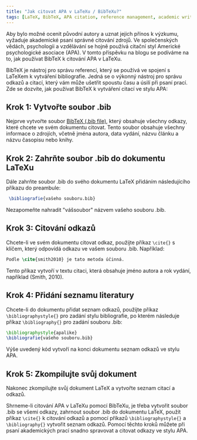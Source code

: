 ```yaml
---
title: "Jak citovat APA v LaTeXu / BibTeXu?"
tags: [LaTeX, BibTeX, APA citation, reference management, academic writing]
---
```




Aby bylo možné ocenit původní autory a uznat jejich přínos k výzkumu, vyžaduje akademické psaní správné citování zdrojů. Ve společenských vědách, psychologii a vzdělávání se hojně používá citační styl Americké psychologické asociace (APA). V tomto příspěvku na blogu se podíváme na to, jak používat BibTeX k citování APA v LaTeXu.

BibTeX je nástroj pro správu referencí, který se používá ve spojení s LaTeXem k vytváření bibliografie. Jedná se o výkonný nástroj pro správu odkazů a citací, který vám může ušetřit spoustu času a úsilí při psaní prací. Zde se dozvíte, jak používat BibTeX k vytváření citací ve stylu APA:

<CiteDrive/>

## Krok 1: Vytvořte soubor .bib

Nejprve vytvořte soubor [BibTeX (.bib file)](/), který obsahuje všechny odkazy, které chcete ve svém dokumentu citovat. Tento soubor obsahuje všechny informace o zdrojích, včetně jména autora, data vydání, názvu článku a názvu časopisu nebo knihy.

## Krok 2: Zahrňte soubor .bib do dokumentu LaTeXu

Dále zahrňte soubor .bib do svého dokumentu LaTeX přidáním následujícího příkazu do preambule:

```latex
 \bibliografie{vašeho souboru.bib}
```
Nezapomeňte nahradit "vášsoubor" názvem vašeho souboru .bib.

 ## Krok 3: Citování odkazů
 
 Chcete-li ve svém dokumentu citovat odkaz, použijte příkaz `\cite{}` s klíčem, který odpovídá odkazu ve vašem souboru .bib. Například:
```latex
Podle \cite{smith2010} je tato metoda účinná.
```

Tento příkaz vytvoří v textu citaci, která obsahuje jméno autora a rok vydání, například (Smith, 2010).

## Krok 4: Přidání seznamu literatury

Chcete-li do dokumentu přidat seznam odkazů, použijte příkaz `\bibliographystyle{}` pro zadání stylu bibliografie, po kterém následuje příkaz `\bibliography{}` pro zadání souboru .bib:
```latex
\bibliographystyle{apalike} 
\bibliografie{vašeho souboru.bib}
```
Výše uvedený kód vytvoří na konci dokumentu seznam odkazů ve stylu APA.    

## Krok 5: Zkompilujte svůj dokument

Nakonec zkompilujte svůj dokument LaTeX a vytvořte seznam citací a odkazů.

Shrneme-li citování APA v LaTeXu pomocí BibTeXu, je třeba vytvořit soubor .bib se všemi odkazy, zahrnout soubor .bib do dokumentu LaTeX, použít příkaz `\cite{}` k citování odkazů a pomocí příkazů `\bibliographystyle{}` a `\bibliography{}` vytvořit seznam odkazů. Pomocí těchto kroků můžete při psaní akademických prací snadno spravovat a citovat odkazy ve stylu APA.
